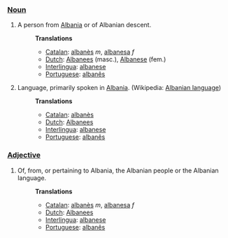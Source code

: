 ===[[Noun]]===
#A person from [[Albania]] or of Albanian descent.
#:'''Translations'''
#:*[[Catalan]]: [[albanès]] ''m'', [[albanesa]] ''f''
#:*[[Dutch]]:  [[Albanees]] (masc.), [[Albanese]] (fem.)
#:*[[Interlingua]]: [[albanese]]
#:*[[Portuguese]]: [[albanês]]
#Language, primarily spoken in [[Albania]]. (Wikipedia: [[w:Albanian language|Albanian language]])
#:'''Translations'''
#:*[[Catalan]]: [[albanès]]
#:*[[Dutch]]: [[Albanees]]
#:*[[Interlingua]]: [[albanese]]
#:*[[Portuguese]]: [[albanês]]
===[[Adjective]]===
#Of, from, or pertaining to Albania, the Albanian people or the Albanian language.
#:'''Translations'''
#:*[[Catalan]]: [[albanès]] ''m'', [[albanesa]] ''f''
#:*[[Dutch]]: [[Albanees]]
#:*[[Interlingua]]: [[albanese]]
#:*[[Portuguese]]: [[albanês]]